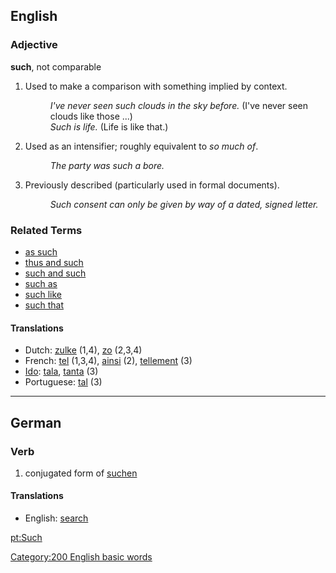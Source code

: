 ==English==

===Adjective===
'''such''', not comparable
# Used to make a comparison with something implied by context.
#: ''I've never seen such clouds in the sky before.'' (I've never seen clouds like those ...)
#: ''Such is life.'' (Life is like that.)
# Used as an intensifier; roughly equivalent to ''so much of''.
#: ''The party was such a bore.''
# Previously described (particularly used in formal documents).
#: ''Such consent can only be given by way of a dated, signed letter.''

===Related Terms===
*[[as such]]
*[[thus and such]]
*[[such and such]]
*[[such as]]
*[[such like]]
*[[such that]]


====Translations====
*Dutch: [[zulke]] (1,4), [[zo]] (2,3,4)
*French: [[tel]] (1,3,4), [[ainsi]] (2), [[tellement]] (3)
*[[Ido]]: [[tala]], [[tanta]] (3)
*Portuguese: [[tal]] (3)

----
==German==
===Verb===

# conjugated form of [[suchen]]

====Translations====
*English: [[search]]

[[pt:Such]]
[[Category:200 English basic words]]